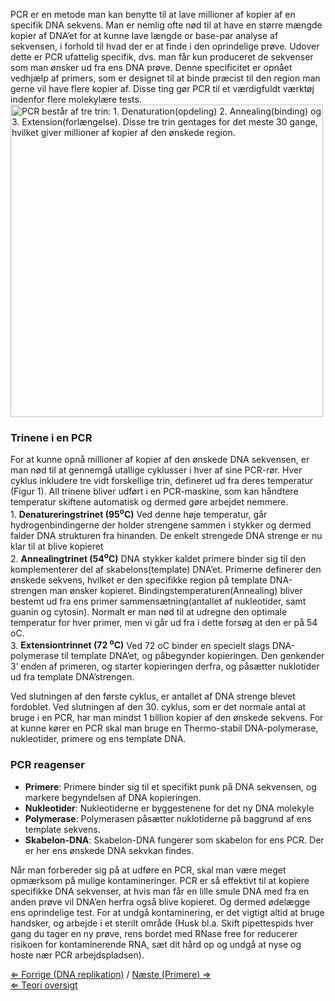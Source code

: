 PCR er en metode man kan benytte til at lave millioner af kopier af en specifik DNA sekvens. Man er nemlig ofte nød til at have en større mængde kopier af DNA’et for at kunne lave længde or base-par analyse af sekvensen, i forhold til hvad der er at finde i den oprindelige prøve. Udover dette er PCR ufattelig specifik, dvs. man får kun produceret de sekvenser som man ønsker ud fra ens DNA prøve. Denne specificitet er opnået vedhjælp af primers, som er designet til at binde præcist til den region man gerne vil have flere kopier af. Disse ting gør PCR til et værdigfuldt værktøj indenfor flere molekylære tests. <br>

[[File:PCR dk.jpg|thumb|500px|PCR består af tre trin: 1. Denaturation(opdeling) 2. Annealing(binding) og 3. Extension(forlængelse). Disse tre trin gentages for det meste 30 gange, hvilket giver millioner af kopier af den ønskede region.]]


===Trinene i en PCR===
For at kunne opnå millioner af kopier af den ønskede DNA sekvensen, er man nød til at gennemgå utallige cyklusser i hver af sine PCR-rør. Hver cyklus inkludere tre vidt forskellige trin, defineret ud fra deres temperatur (Figur 1). All trinene bliver udført i en PCR-maskine, som kan håndtere temperatur skiftene automatisk og dermed gøre arbejdet nemmere.<br>

1. '''Denatureringstrinet (95<sup>o</sup>C)'''
Ved denne høje temperatur, går hydrogenbindingerne der holder strengene sammen i stykker og dermed falder DNA strukturen fra hinanden. De enkelt strengede DNA strenge er nu klar til at blive kopieret<br>
2. '''Annealingtrinet (54<sup>o</sup>C)'''
DNA stykker kaldet primere binder sig til den komplementerer del af skabelons(template) DNA’et. Primerne definerer den ønskede sekvens, hvilket er den specifikke region på template DNA-strengen man ønsker kopieret. Bindingstemperaturen(Annealing) bliver bestemt ud fra ens primer sammensætning(antallet af nukleotider, samt guanin og cytosin). Normalt er man nød til at udregne den optimale temperatur for hver primer, men vi går ud fra i dette forsøg at den er på 54 oC.<br>
3. '''Extensiontrinnet (72 <sup>o</sup>C)'''
Ved 72 oC binder en specielt slags DNA-polymerase til template DNA’et, og påbegynder kopieringen. Den genkender 3’ enden af primeren, og starter kopieringen derfra, og påsætter nuklotider ud fra template DNA’strengen.<br>


Ved slutningen af den første cyklus, er antallet af DNA strenge blevet fordoblet. Ved slutningen af den 30. cyklus, som er det normale antal at bruge i en PCR, har man mindst 1 billion kopier af den ønskede sekvens. For at kunne kører en PCR skal man bruge en Thermo-stabil DNA-polymerase, nukleotider, primere og ens template DNA.<br>


===PCR reagenser===
*'''Primere''': Primere binder sig til et specifikt punk på DNA sekvensen, og markere begyndelsen af DNA kopieringen.<br>
*'''Nukleotider''': Nukleotiderne er byggestenene for det ny DNA molekyle
*'''Polymerase''': Polymerasen påsætter nuklotiderne på baggrund af ens template sekvens.
*'''Skabelon-DNA''': Skabelon-DNA fungerer som skabelon for ens PCR. Der er her ens ønskede DNA sekvkan findes.<br>


Når man forbereder sig på at udføre en PCR, skal man være meget opmærksom på mulige kontamineringer. PCR er så effektivt til at kopiere specifikke DNA sekvenser, at hvis man får en lille smule DNA med fra en anden prøve vil DNA’en herfra også blive kopieret. Og dermed ødelægge ens oprindelige test. For at undgå kontaminering, er det vigtigt altid at bruge handsker, og arbejde i et sterilt område (Husk bl.a. Skift pipettespids hver gang du tager en ny prøve, rens bordet med RNase free for reducerer risikoen for kontaminerende RNA, sæt dit hård op og undgå at nyse og hoste nær PCR arbejdspladsen).


[[DNA replikation_Bio-Kemi|&lArr; Forrige (DNA replikation)]] / [[Primere_Bio-Kemi| Næste (Primere) &rArr;]] <br>
[[Bio-Kemi |&lArr; Teori oversigt ]]